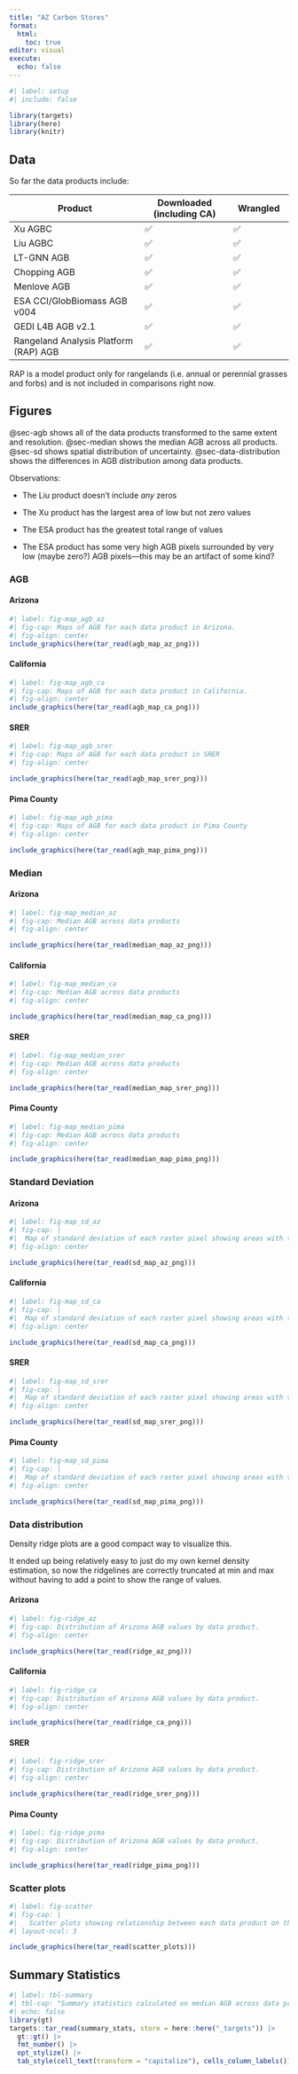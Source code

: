 ```yaml
---
title: "AZ Carbon Stores"
format: 
  html:
    toc: true
editor: visual
execute: 
  echo: false
---
```


```r
#| label: setup
#| include: false

library(targets)
library(here)
library(knitr)
```

## Data

So far the data products include:

| Product                               | Downloaded (including CA) | Wrangled |
|----------------------------------|-----------------------|----------------|
| Xu AGBC                               | ✅                        | ✅       |
| Liu AGBC                              | ✅                        | ✅       |
| LT-GNN AGB                            | ✅                        | ✅       |
| Chopping AGB                          | ✅                        | ✅       |
| Menlove AGB                           | ✅                        | ✅       |
| ESA CCI/GlobBiomass AGB v004          | ✅                        | ✅       |
| GEDI L4B AGB v2.1                     | ✅                        | ✅       |
| Rangeland Analysis Platform (RAP) AGB | ✅                        | ✅       |

RAP is a model product only for rangelands (i.e. annual or perennial grasses and forbs) and is not included in comparisons right now.

## Figures

@sec-agb shows all of the data products transformed to the same extent and resolution.
@sec-median shows the median AGB across all products.
@sec-sd shows spatial distribution of uncertainty.
@sec-data-distribution shows the differences in AGB distribution among data products.

Observations:

-   The Liu product doesn't include *any* zeros

-   The Xu product has the largest area of low but not zero values

-   The ESA product has the greatest total range of values

-   The ESA product has some very high AGB pixels surrounded by very low (maybe zero?) AGB pixels—this may be an artifact of some kind?

### AGB {#sec-agb}

#### Arizona

```r
#| label: fig-map_agb_az
#| fig-cap: Maps of AGB for each data product in Arizona.
#| fig-align: center
include_graphics(here(tar_read(agb_map_az_png)))
```

#### California

```r
#| label: fig-map_agb_ca
#| fig-cap: Maps of AGB for each data product in California.
#| fig-align: center
include_graphics(here(tar_read(agb_map_ca_png)))
```

#### SRER

```r
#| label: fig-map_agb_srer
#| fig-cap: Maps of AGB for each data product in SRER
#| fig-align: center

include_graphics(here(tar_read(agb_map_srer_png)))
```

#### Pima County

```r
#| label: fig-map_agb_pima
#| fig-cap: Maps of AGB for each data product in Pima County
#| fig-align: center

include_graphics(here(tar_read(agb_map_pima_png)))
```


### Median {#sec-median}

#### Arizona

```r
#| label: fig-map_median_az
#| fig-cap: Median AGB across data products
#| fig-align: center

include_graphics(here(tar_read(median_map_az_png)))
```

#### California

```r
#| label: fig-map_median_ca
#| fig-cap: Median AGB across data products
#| fig-align: center

include_graphics(here(tar_read(median_map_ca_png)))
```

#### SRER

```r
#| label: fig-map_median_srer
#| fig-cap: Median AGB across data products
#| fig-align: center

include_graphics(here(tar_read(median_map_srer_png)))
```

#### Pima County

```r
#| label: fig-map_median_pima
#| fig-cap: Median AGB across data products
#| fig-align: center

include_graphics(here(tar_read(median_map_pima_png)))
```

### Standard Deviation {#sec-sd}

#### Arizona

```r
#| label: fig-map_sd_az
#| fig-cap: |
#|  Map of standard deviation of each raster pixel showing areas with the highest variation among data products in yellow and areas with the least variation in dark purple. Note: the color gradient is on a log scale.
#| fig-align: center

include_graphics(here(tar_read(sd_map_az_png)))
```


#### California

```r
#| label: fig-map_sd_ca
#| fig-cap: |
#|  Map of standard deviation of each raster pixel showing areas with the highest variation among data products in yellow and areas with the least variation in dark purple. Note: the color gradient is on a log scale.
#| fig-align: center

include_graphics(here(tar_read(sd_map_ca_png)))
```


#### SRER


```r
#| label: fig-map_sd_srer
#| fig-cap: |
#|  Map of standard deviation of each raster pixel showing areas with the highest variation among data products in yellow and areas with the least variation in dark purple. Note: the color gradient is on a log scale.
#| fig-align: center

include_graphics(here(tar_read(sd_map_srer_png)))
```


#### Pima County

```r
#| label: fig-map_sd_pima
#| fig-cap: |
#|  Map of standard deviation of each raster pixel showing areas with the highest variation among data products in yellow and areas with the least variation in dark purple. Note: the color gradient is on a log scale.
#| fig-align: center

include_graphics(here(tar_read(sd_map_pima_png)))
```

### Data distribution {#sec-data-distribution}

Density ridge plots are a good compact way to visualize this.

::: callout-note
It ended up being relatively easy to just do my own kernel density estimation, so now the ridgelines are correctly truncated at min and max without having to add a point to show the range of values.
:::

#### Arizona

```r
#| label: fig-ridge_az
#| fig-cap: Distribution of Arizona AGB values by data product.
#| fig-align: center

include_graphics(here(tar_read(ridge_az_png)))
```

#### California

```r
#| label: fig-ridge_ca
#| fig-cap: Distribution of Arizona AGB values by data product.
#| fig-align: center

include_graphics(here(tar_read(ridge_ca_png)))
```


#### SRER

```r
#| label: fig-ridge_srer
#| fig-cap: Distribution of Arizona AGB values by data product.
#| fig-align: center

include_graphics(here(tar_read(ridge_srer_png)))
```


#### Pima County

```r
#| label: fig-ridge_pima
#| fig-cap: Distribution of Arizona AGB values by data product.
#| fig-align: center

include_graphics(here(tar_read(ridge_pima_png)))
```


### Scatter plots

```r
#| label: fig-scatter
#| fig-cap: |
#|   Scatter plots showing relationship between each data product on the y-axis and the ESA product on the x-axis.  Plots show a random sample of 200,000 pixels from Arizona (out of a total 35,342,827 pixels).
#| layout-ncol: 3

include_graphics(here(tar_read(scatter_plots)))
```


<!-- ### Point density plots -->

<!-- A point density plot is great for when a scatter plot contains many over-plotted points. -->

<!-- These plots use the [`ggpointdensity`](https://github.com/LKremer/ggpointdensity) package which extends `ggplot2`. -->

<!-- Color represents density of data under each point. -->

<!-- Because of the abundance of zeros, if the full dataset is plotted without any tansformation of the color scale, there is always a single bright spot in the lower left corner, but I think a log scale makes enough sense to use. -->

<!-- ![](fig/test_KernSmooth_log.png){width="524"} -->

<!-- This is an example of what it could look like, but there are technical barriers to getting it to work: <https://github.com/cct-datascience/SW_Biomass/issues/18>. -->

<!-- For now, maybe the scatter plots are good enough? -->

## Summary Statistics

```r
#| label: tbl-summary
#| tbl-cap: "Summary statistics calculated on median AGB across data products for each geographical subset."
#| echo: false
library(gt)
targets::tar_read(summary_stats, store = here::here("_targets")) |> 
  gt::gt() |> 
  fmt_number() |> 
  opt_stylize() |> 
  tab_style(cell_text(transform = "capitalize"), cells_column_labels())
```
